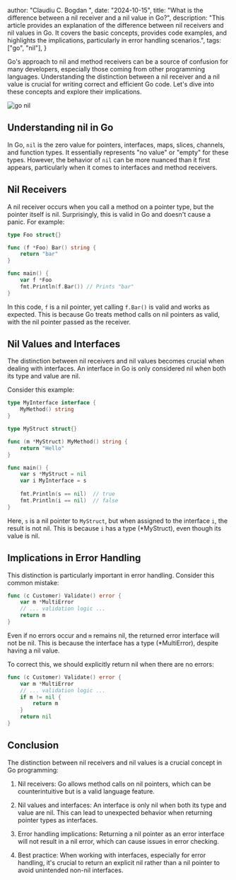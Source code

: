 
  author: "Claudiu C. Bogdan ",
  date: "2024-10-15",
  title:
    "What is the difference between a nil receiver and a nil value in Go?",
  description:
    "This article provides an explanation of the difference between nil receivers and nil values in Go. It covers the basic concepts, provides code examples, and highlights the implications, particularly in error handling scenarios.",
  tags: ["go", "nil"],
}



Go's approach to nil and method receivers can be a source of confusion for many developers, especially those coming from other programming languages. Understanding the distinction between a nil receiver and a nil value is crucial for writing correct and efficient Go code. Let's dive into these concepts and explore their implications.

<Image
  src={GoNilImg}
  alt="go nil"
  placeholder="blur"
  width={800}
  height={800}
/>

## Understanding nil in Go

In Go, `nil` is the zero value for pointers, interfaces, maps, slices, channels, and function types. It essentially represents "no value" or "empty" for these types. However, the behavior of `nil` can be more nuanced than it first appears, particularly when it comes to interfaces and method receivers.

## Nil Receivers

A nil receiver occurs when you call a method on a pointer type, but the pointer itself is nil. Surprisingly, this is valid in Go and doesn't cause a panic. For example:

```go
type Foo struct{}

func (f *Foo) Bar() string {
    return "bar"
}

func main() {
    var f *Foo
    fmt.Println(f.Bar()) // Prints "bar"
}
```

In this code, `f` is a nil pointer, yet calling `f.Bar()` is valid and works as expected. This is because Go treats method calls on nil pointers as valid, with the nil pointer passed as the receiver.

## Nil Values and Interfaces

The distinction between nil receivers and nil values becomes crucial when dealing with interfaces. An interface in Go is only considered nil when both its type and value are nil.

Consider this example:

```go
type MyInterface interface {
    MyMethod() string
}

type MyStruct struct{}

func (m *MyStruct) MyMethod() string {
    return "Hello"
}

func main() {
    var s *MyStruct = nil
    var i MyInterface = s
    
    fmt.Println(s == nil)  // true
    fmt.Println(i == nil)  // false
}
```

Here, `s` is a nil pointer to `MyStruct`, but when assigned to the interface `i`, the result is not nil. This is because `i` has a type (*MyStruct), even though its value is nil.

## Implications in Error Handling

This distinction is particularly important in error handling. Consider this common mistake:

```go
func (c Customer) Validate() error {
    var m *MultiError
    // ... validation logic ...
    return m
}
```

Even if no errors occur and `m` remains nil, the returned error interface will not be nil. This is because the interface has a type (*MultiError), despite having a nil value.

To correct this, we should explicitly return nil when there are no errors:

```go
func (c Customer) Validate() error {
    var m *MultiError
    // ... validation logic ...
    if m != nil {
        return m
    }
    return nil
}
```

## Conclusion

The distinction between nil receivers and nil values is a crucial concept in Go programming:

1. Nil receivers: Go allows method calls on nil pointers, which can be counterintuitive but is a valid language feature.

2. Nil values and interfaces: An interface is only nil when both its type and value are nil. This can lead to unexpected behavior when returning pointer types as interfaces.

3. Error handling implications: Returning a nil pointer as an error interface will not result in a nil error, which can cause issues in error checking.

4. Best practice: When working with interfaces, especially for error handling, it's crucial to return an explicit nil rather than a nil pointer to avoid unintended non-nil interfaces.
